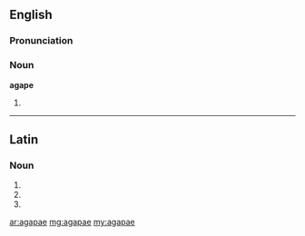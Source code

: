 ==English==

===Pronunciation===
{{rfp}}

===Noun===
'''agape'''

# {{plural of|[[agape]]}}

----

==Latin==

===Noun===
{{la-noun-form|agapae}}

# {{inflection of|agape|agapē|nom|p|lang=la}}
# {{inflection of|agape|agapē|dat|s|lang=la}}
# {{inflection of|agape|agapē|voc|p|lang=la}}

[[ar:agapae]]
[[mg:agapae]]
[[my:agapae]]